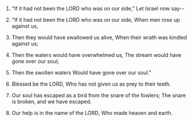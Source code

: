
1. "If it had not been the LORD who was on our side," Let Israel now say--

2. "If it had not been the LORD who was on our side, When men rose up against us,

3. Then they would have swallowed us alive, When their wrath was kindled against us;

4. Then the waters would have overwhelmed us, The stream would have gone over our soul;

5. Then the swollen waters Would have gone over our soul."

6. Blessed be the LORD, Who has not given us as prey to their teeth.

7. Our soul has escaped as a bird from the snare of the fowlers; The snare is broken, and we have escaped.

8. Our help is in the name of the LORD, Who made heaven and earth.


